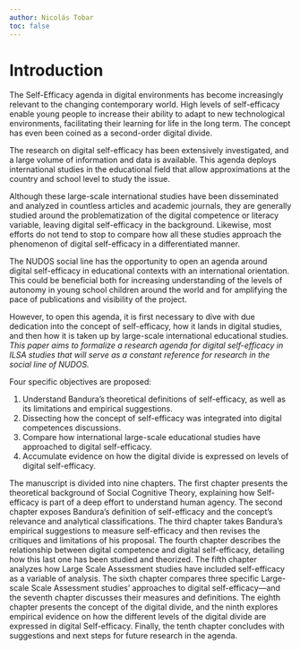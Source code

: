```yaml
---
author: Nicolás Tobar
toc: false
---
```


# Introduction {.unnumbered}

The Self-Efficacy agenda in digital environments has become increasingly relevant to the changing contemporary world. High levels of self-efficacy enable young people to increase their ability to adapt to new technological environments, facilitating their learning for life in the long term. The concept has even been coined as a second-order digital divide.

The research on digital self-efficacy has been extensively investigated, and a large volume of information and data is available. This agenda deploys international studies in the educational field that allow approximations at the country and school level to study the issue.

Although these large-scale international studies have been disseminated and analyzed in countless articles and academic journals, they are generally studied around the problematization of the digital competence or literacy variable, leaving digital self-efficacy in the background. Likewise, most efforts do not tend to stop to compare how all these studies approach the phenomenon of digital self-efficacy in a differentiated manner.

The NUDOS social line has the opportunity to open an agenda around digital self-efficacy in educational contexts with an international orientation. This could be beneficial both for increasing understanding of the levels of autonomy in young school children around the world and for amplifying the pace of publications and visibility of the project.

However, to open this agenda, it is first necessary to dive with due dedication into the concept of self-efficacy, how it lands in digital studies, and then how it is taken up by large-scale international educational studies. *This paper aims to formalize a research agenda for digital self-efficacy in ILSA studies that will serve as a constant reference for research in the social line of NUDOS.*

Four specific objectives are proposed:

1.  Understand Bandura's theoretical definitions of self-efficacy, as well as its limitations and empirical suggestions.
2.  Dissecting how the concept of self-efficacy was integrated into digital competences discussions.
3.  Compare how international large-scale educational studies have approached to digital self-efficacy.
4.  Accumulate evidence on how the digital divide is expressed on levels of digital self-efficacy.

The manuscript is divided into nine chapters. The first chapter presents the theoretical background of Social Cognitive Theory, explaining how Self-efficacy is part of a deep effort to understand human agency. The second chapter exposes Bandura's definition of self-efficacy and the concept's relevance and analytical classifications. The third chapter takes Bandura's empirical suggestions to measure self-efficacy and then revises the critiques and limitations of his proposal. The fourth chapter describes the relationship between digital competence and digital self-efficacy, detailing how this last one has been studied and theorized. The fifth chapter analyzes how Large Scale Assessment studies have included self-efficacy as a variable of analysis. The sixth chapter compares three specific Large-scale Scale Assessment studies' approaches to digital self-efficacy---and the seventh chapter discusses their measures and definitions. The eighth chapter presents the concept of the digital divide, and the ninth explores empirical evidence on how the different levels of the digital divide are expressed in digital Self-efficacy. Finally, the tenth chapter concludes with suggestions and next steps for future research in the agenda.
